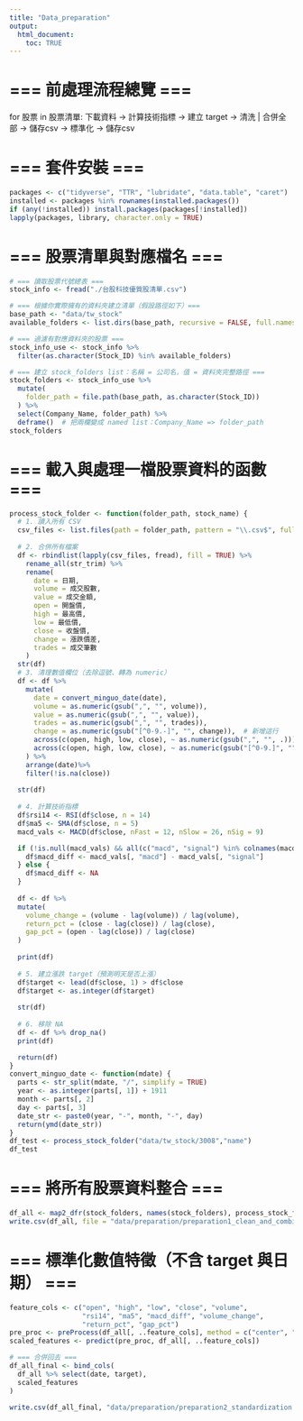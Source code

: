 ```yaml
---
title: "Data_preparation"
output: 
  html_document:
    toc: TRUE
---
```


# === 前處理流程總覽 ===

for 股票 in 股票清單: 下載資料 → 計算技術指標 → 建立 target → 清洗 | 合併全部 → 儲存csv → 標準化 → 儲存csv

# === 套件安裝 ===

```r
packages <- c("tidyverse", "TTR", "lubridate", "data.table", "caret") 
installed <- packages %in% rownames(installed.packages()) 
if (any(!installed)) install.packages(packages[!installed]) 
lapply(packages, library, character.only = TRUE)
```

# === 股票清單與對應檔名 ===

```r
# === 讀取股票代號總表 ===
stock_info <- fread("./台股科技優質股清單.csv")

# === 根據你實際擁有的資料夾建立清單（假設路徑如下）===
base_path <- "data/tw_stock"
available_folders <- list.dirs(base_path, recursive = FALSE, full.names = FALSE)

# === 過濾有對應資料夾的股票 ===
stock_info_use <- stock_info %>%
  filter(as.character(Stock_ID) %in% available_folders)

# === 建立 stock_folders list：名稱 = 公司名，值 = 資料夾完整路徑 ===
stock_folders <- stock_info_use %>%
  mutate(
    folder_path = file.path(base_path, as.character(Stock_ID))
  ) %>%
  select(Company_Name, folder_path) %>%
  deframe()  # 把兩欄變成 named list：Company_Name => folder_path
stock_folders
```

# === 載入與處理一檔股票資料的函數 ===

```r
process_stock_folder <- function(folder_path, stock_name) {
  # 1. 讀入所有 CSV
  csv_files <- list.files(path = folder_path, pattern = "\\.csv$", full.names = TRUE)
  
  # 2. 合併所有檔案
  df <- rbindlist(lapply(csv_files, fread), fill = TRUE) %>%
    rename_all(str_trim) %>%
    rename(
      date = 日期,
      volume = 成交股數,
      value = 成交金額,
      open = 開盤價,
      high = 最高價,
      low = 最低價,
      close = 收盤價,
      change = 漲跌價差,
      trades = 成交筆數
    )
  str(df)
  # 3. 清理數值欄位（去除逗號、轉為 numeric）
  df <- df %>%
    mutate(
      date = convert_minguo_date(date),
      volume = as.numeric(gsub(",", "", volume)),
      value = as.numeric(gsub(",", "", value)),
      trades = as.numeric(gsub(",", "", trades)),
      change = as.numeric(gsub("[^0-9.-]", "", change)),  # 新增這行
      across(c(open, high, low, close), ~ as.numeric(gsub(",", "", .))),
      across(c(open, high, low, close), ~ as.numeric(gsub("[^0-9.]", "", .)))
    ) %>%
    arrange(date)%>%
    filter(!is.na(close))
  
  str(df)
  
  # 4. 計算技術指標
  df$rsi14 <- RSI(df$close, n = 14)
  df$ma5 <- SMA(df$close, n = 5)
  macd_vals <- MACD(df$close, nFast = 12, nSlow = 26, nSig = 9)

  if (!is.null(macd_vals) && all(c("macd", "signal") %in% colnames(macd_vals))) {
    df$macd_diff <- macd_vals[, "macd"] - macd_vals[, "signal"]
  } else {
    df$macd_diff <- NA
  }
  
  df <- df %>%
  mutate(
    volume_change = (volume - lag(volume)) / lag(volume),
    return_pct = (close - lag(close)) / lag(close),
    gap_pct = (open - lag(close)) / lag(close)
  )
  
  print(df)
  
  # 5. 建立漲跌 target（預測明天是否上漲）
  df$target <- lead(df$close, 1) > df$close
  df$target <- as.integer(df$target)
  
  str(df)
  
  # 6. 移除 NA
  df <- df %>% drop_na()
  print(df)

  return(df)
}
convert_minguo_date <- function(mdate) {
  parts <- str_split(mdate, "/", simplify = TRUE)
  year <- as.integer(parts[, 1]) + 1911
  month <- parts[, 2]
  day <- parts[, 3]
  date_str <- paste0(year, "-", month, "-", day)
  return(ymd(date_str))
}
df_test <- process_stock_folder("data/tw_stock/3008","name")
df_test
```

# === 將所有股票資料整合 ===

```r
df_all <- map2_dfr(stock_folders, names(stock_folders), process_stock_folder)
write.csv(df_all, file = "data/preparation/preparation1_clean_and_combine.csv", row.names = FALSE)
```

# === 標準化數值特徵（不含 target 與日期） ===

```r
feature_cols <- c("open", "high", "low", "close", "volume", 
                  "rsi14", "ma5", "macd_diff", "volume_change", 
                  "return_pct", "gap_pct")
pre_proc <- preProcess(df_all[, ..feature_cols], method = c("center", "scale"))
scaled_features <- predict(pre_proc, df_all[, ..feature_cols])

# === 合併回去 ===
df_all_final <- bind_cols(
  df_all %>% select(date, target),
  scaled_features
)

write.csv(df_all_final, "data/preparation/preparation2_standardization.csv", row.names = FALSE)
```
